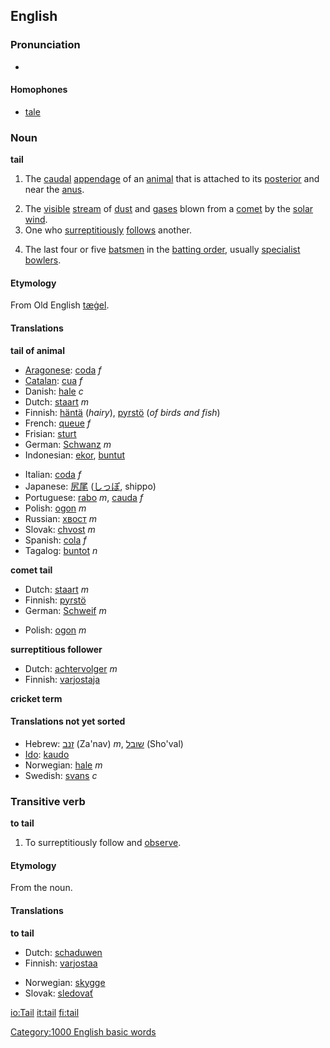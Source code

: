 ==English==

===Pronunciation===
*{{audio|en-us-tail.ogg|Audio (US)}}

====Homophones====
*[[tale]]

===Noun===
'''tail'''

#{{anatomy}} The [[caudal]] [[appendage]] of an [[animal]] that is attached to its [[posterior]] and near the [[anus]].
#The [[visible]] [[stream]] of [[dust]] and [[gas]]es blown from a [[comet]] by the [[solar wind]].
#One who [[surreptitious]]ly [[follow]]s another.
#{{Cricket}} The last four or five [[batsman|batsmen]] in the [[batting order]], usually [[specialist]] [[bowlers]].

====Etymology====
From Old English [[tægel|tæġel]].

====Translations====

<!--DefA-->'''tail of animal'''
{{top}}
*[[Aragonese]]: [[coda]] ''f''
*[[Catalan]]: [[cua]] ''f''
*Danish: [[hale]] ''c''
*Dutch: [[staart]] ''m''
*Finnish: [[häntä]] (''hairy''), [[pyrstö]] (''of birds and fish'')
*French: [[queue#French|queue]] ''f''
*Frisian: [[sturt]]
*German: [[Schwanz]] ''m''
*Indonesian: [[ekor]], [[buntut]]
{{mid}}
*Italian: [[coda#Italian|coda]] ''f''
*Japanese: [[尻尾]] ([[しっぽ]], shippo)
*Portuguese: [[rabo]] ''m'', [[cauda]] ''f''
*Polish: [[ogon]] ''m''
*Russian: [[хвост]] ''m''
*Slovak: [[chvost]] ''m''
*Spanish: [[cola]] ''f''
*Tagalog: [[buntot]] ''n''
{{bottom}}

<!--DefB-->'''comet tail'''
{{top}}
*Dutch: [[staart]] ''m''
*Finnish: [[pyrstö]]
*German: [[Schweif]] ''m''
{{mid}}
*Polish: [[ogon]] ''m''
{{bottom}}

<!--DefC-->'''surreptitious follower'''
{{top}}
*Dutch: [[achtervolger]] ''m''
*Finnish: [[varjostaja]]
{{mid}}
{{bottom}}

<!--DefD-->'''cricket term'''
{{top}}
{{mid}}
{{bottom}}

====Translations not yet sorted====
*Hebrew: [[זנב]] (Za'nav) ''m'', [[שובל]] (Sho'val)
*[[Ido]]: [[kaudo]]
*Norwegian: [[hale]] ''m''
*Swedish: [[svans]] ''c''

===Transitive verb===
'''to tail'''

#To surreptitiously follow and [[observe]].

====Etymology====
From the noun.

====Translations====
<!--DefA-->'''to tail'''
{{top}}
*Dutch: [[schaduwen]]
*Finnish: [[varjostaa]]
{{mid}}
*Norwegian: [[skygge]]
*Slovak: [[sledovať]]
{{bottom}}

[[Category:1000 English basic words]]

[[io:Tail]]
[[it:tail]]
[[fi:tail]]